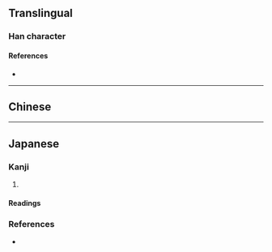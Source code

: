 {{also|靈|㚑}}
{{character info/new}}
==Translingual==
{{Han simplified forms|靈|霊|灵}}

===Han character===
{{Han char|rn=86|rad=火|as=03|sn=7|four=|canj=SMF|ids=⿱彐火}}

====References====
* {{Han ref|kx=0666.080|dkj=18868|dj=1075.130|hdz=32190.030|uh=7075|ud=28789}}

----

==Chinese==
{{zh-see|靈|sv}}

----

==Japanese==

===Kanji===
{{ja-kanji|grade=|rs=火03}}

# {{alternative form of|ja|霊}}

====Readings====
{{ja-readings
|goon=[[りょう]] (ryō)
|kanon=[[れい]] (rei)
|kun=[[たま]] (tama)
}}

===References===
* {{R:Koseki Moji|212610}}